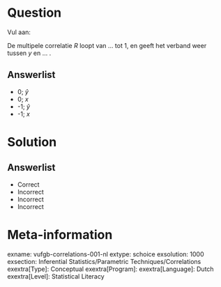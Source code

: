 Question
========

Vul aan:

De multipele correlatie *R* loopt van ... tot 1, en geeft het verband weer tussen *y* en ... .
  
Answerlist
----------
* 0; $\hat{y}$
* 0; *x*
* -1; $\hat{y}$
* -1; *x*

Solution
========

Answerlist
----------
* Correct
* Incorrect
* Incorrect
* Incorrect

Meta-information
================
exname: vufgb-correlations-001-nl
extype: schoice
exsolution: 1000
exsection: Inferential Statistics/Parametric Techniques/Correlations
exextra[Type]: Conceptual
exextra[Program]: 
exextra[Language]: Dutch
exextra[Level]: Statistical Literacy
